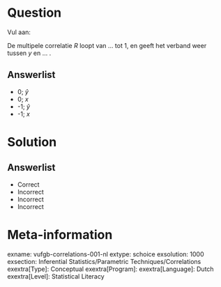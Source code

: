 Question
========

Vul aan:

De multipele correlatie *R* loopt van ... tot 1, en geeft het verband weer tussen *y* en ... .
  
Answerlist
----------
* 0; $\hat{y}$
* 0; *x*
* -1; $\hat{y}$
* -1; *x*

Solution
========

Answerlist
----------
* Correct
* Incorrect
* Incorrect
* Incorrect

Meta-information
================
exname: vufgb-correlations-001-nl
extype: schoice
exsolution: 1000
exsection: Inferential Statistics/Parametric Techniques/Correlations
exextra[Type]: Conceptual
exextra[Program]: 
exextra[Language]: Dutch
exextra[Level]: Statistical Literacy
